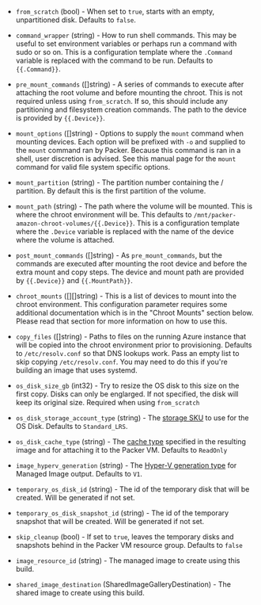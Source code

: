 <!-- Code generated from the comments of the Config struct in builder/azure/chroot/builder.go; DO NOT EDIT MANUALLY -->

-   `from_scratch` (bool) - When set to `true`, starts with an empty, unpartitioned disk. Defaults to `false`.
    
-   `command_wrapper` (string) - How to run shell commands. This may be useful to set environment variables or perhaps run
    a command with sudo or so on. This is a configuration template where the `.Command` variable
    is replaced with the command to be run. Defaults to `{{.Command}}`.
    
-   `pre_mount_commands` ([]string) - A series of commands to execute after attaching the root volume and before mounting the chroot.
    This is not required unless using `from_scratch`. If so, this should include any partitioning
    and filesystem creation commands. The path to the device is provided by `{{.Device}}`.
    
-   `mount_options` ([]string) - Options to supply the `mount` command when mounting devices. Each option will be prefixed with
    `-o` and supplied to the `mount` command ran by Packer. Because this command is ran in a shell,
    user discretion is advised. See this manual page for the `mount` command for valid file system specific options.
    
-   `mount_partition` (string) - The partition number containing the / partition. By default this is the first partition of the volume.
    
-   `mount_path` (string) - The path where the volume will be mounted. This is where the chroot environment will be. This defaults
    to `/mnt/packer-amazon-chroot-volumes/{{.Device}}`. This is a configuration template where the `.Device`
    variable is replaced with the name of the device where the volume is attached.
    
-   `post_mount_commands` ([]string) - As `pre_mount_commands`, but the commands are executed after mounting the root device and before the
    extra mount and copy steps. The device and mount path are provided by `{{.Device}}` and `{{.MountPath}}`.
    
-   `chroot_mounts` ([][]string) - This is a list of devices to mount into the chroot environment. This configuration parameter requires
    some additional documentation which is in the "Chroot Mounts" section below. Please read that section
    for more information on how to use this.
    
-   `copy_files` ([]string) - Paths to files on the running Azure instance that will be copied into the chroot environment prior to
    provisioning. Defaults to `/etc/resolv.conf` so that DNS lookups work. Pass an empty list to skip copying
    `/etc/resolv.conf`. You may need to do this if you're building an image that uses systemd.
    
-   `os_disk_size_gb` (int32) - Try to resize the OS disk to this size on the first copy. Disks can only be englarged. If not specified,
    the disk will keep its original size. Required when using `from_scratch`
    
-   `os_disk_storage_account_type` (string) - The [storage SKU](https://docs.microsoft.com/en-us/rest/api/compute/disks/createorupdate#diskstorageaccounttypes)
    to use for the OS Disk. Defaults to `Standard_LRS`.
    
-   `os_disk_cache_type` (string) - The [cache type](https://docs.microsoft.com/en-us/rest/api/compute/images/createorupdate#cachingtypes)
    specified in the resulting image and for attaching it to the Packer VM. Defaults to `ReadOnly`
    
-   `image_hyperv_generation` (string) - The [Hyper-V generation type](https://docs.microsoft.com/en-us/rest/api/compute/images/createorupdate#hypervgenerationtypes) for Managed Image output.
    Defaults to `V1`.
    
-   `temporary_os_disk_id` (string) - The id of the temporary disk that will be created. Will be generated if not set.
    
-   `temporary_os_disk_snapshot_id` (string) - The id of the temporary snapshot that will be created. Will be generated if not set.
    
-   `skip_cleanup` (bool) - If set to `true`, leaves the temporary disks and snapshots behind in the Packer VM resource group. Defaults to `false`
    
-   `image_resource_id` (string) - The managed image to create using this build.
    
-   `shared_image_destination` (SharedImageGalleryDestination) - The shared image to create using this build.
    